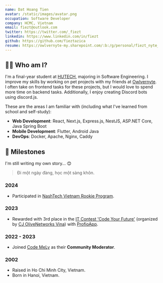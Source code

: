 ```yaml
---
name: Dat Hoang Tien
avatar: /static/images/avatar.png
occupation: Software Developer
company: HCMC, Vietnam
email: fiezt@outlook.com
twitter: https://twitter.com/_fiezt
linkedin: https://www.linkedin.com/in/fiezt
github: https://github.com/fieztazica
resume: https://owlvernyte-my.sharepoint.com/:b:/g/personal/fiezt_nyte_studio/EW-N7epVCtNNlr3w0tjlE-cBLOT18SHAJ--wwab7-u9iuw
---
```


## 🙋‍♂️ Who am I?

I'm a final-year student at [HUTECH](https://www.hutech.edu.vn), majoring in Software Engineering. I improve my skills by working on pet projects with my friends at [Owlvernyte](https://github.com/Owlvernyte). I often take on frontend tasks for these projects, but I would love to spend more time on backend tasks. Additionally, I enjoy creating Discord bots using discord.js.

These are the areas I am familiar with (including what I've learned from school and self-study):

- **Web Development**: React, Next.js, Express.js, NestJS, ASP.NET Core, Java Spring Boot
- **Mobile Development**: Flutter, Android Java
- **DevOps**: Docker, Apache, Nginx, Caddy

## 🚗 Milestones

I'm still writing my own story... 😊

> Đi một ngày đàng, học một sàng khôn.

### 2024

- Participated in [NashTech Vietnam Rookie Program](https://careers.nashtechglobal.com/fresher-program/).

### 2023

- Rewarded with 3rd place in the [IT Contest 'Code Your Future'](https://www.linkedin.com/posts/cj-olivenetworks-vina_itcontest-codeabryourabrfuture-cjvietnamhq-activity-7117777134567256067-CB5n) (organized by [CJ OliveNetworks Vina](https://www.linkedin.com/company/cj-olivenetworks-vina)) with [ProfioApp](https://github.com/HutechCJ/ProfioApp).

### 2022 - 2023

- Joined [Code MeLy](https://facebook.com/code.mely) as their **Community Moderator**.

### 2002

- Raised in Ho Chi Minh City, Vietnam.
- Born in Hanoi, Vietnam.
